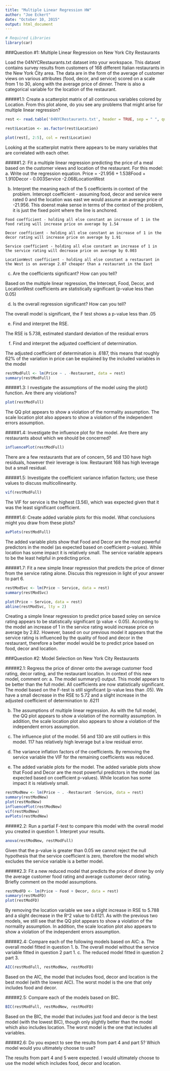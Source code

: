 ```yaml
---
title: "Multiple Linear Regression HW"
author: "Joe Eckert"
date: "October 10, 2015"
output: html_document
---
```


```r

# Required Libraries
library(car)

```


###Question #1: Multiple Linear Regression on New York City Restaurants

Load the 04NYCRestaurants.txt dataset into your workspace. This dataset contains survey results from customers of 168 different Italian restaurants in the New York City area. The data are in the form of the average of customer views on various attributes (food, decor, and service) scored on a scale from 1 to 30, along with the average price of dinner. There is also a categorical variable for the location of the restaurant.

#####1.1: Create a scatterplot matrix of all continuous variables colored by Location. From this plot alone, do you see any problems that might arise for multiple linear regression?

```r

rest <- read.table('04NYCRestaurants.txt', header = TRUE, sep = " ", quote = "\"", stringsAsFactors = FALSE)

rest$Location <- as.factor(rest$Location)

plot(rest[, 2:5], col = rest$Location)

```

Looking at the scatterplot matrix there appears to be many variables that are correlated with each other.


#####1.2: Fit a multiple linear regression predicting the price of a meal based on the customer views and location of the restaurant. For this model:
  a. Write out the regression equation.
    Price = -21.956 + 1.538Food + 1.910Decor - 0.003Service -2.068LocationWest
    
  b. Interpret the meaning each of the 5 coefficients in context of the problem.
    Intercept coefficient - assuming food, decor and service were rated 0 and the location was east we would assume an average price of -21.956.  This doenst make sense in terms of the context of the problem, it is just the fixed point where the line is anchored.
    
    Food coefficient - holding all else constant an increase of 1 in the food rating will increase price on average by 1.54

    Decor coefficient - holding all else constant an increase of 1 in the decor rating will increase price on average by 1.91
    
    Service coefficient - holding all else constant an increase of 1 in the service rating will decrease price on average by 0.003

    LocationWest coefficient - holding all else constant a restaurant in the West is on average 2.07 cheaper than a restaurant in the East
    
  c. Are the coefficients significant? How can you tell?
  
  Based on the multiple linear regression, the Intercept, Food, Decor, and LocationWest coefficients are statistically significant (p-value less than 0.05)
  
  d. Is the overall regression significant? How can you tell?
  
  The overall model is significant, the F test shows a p-value less than .05
  
  e. Find and interpret the RSE.
  
  The RSE is 5.738, estimated standard deviation of the residual errors
  
  f. Find and interpret the adjusted coefficient of determination.
  
  The adjusted coefficient of determination is .6187, this means that roughly 62% of the variation in price can be explained by the included variables in the model
  
```r

restModFull <- lm(Price ~ . -Restaurant, data = rest)
summary(restModFull)

```

  
#####1.3: I nvestigate the assumptions of the model using the plot() function. Are there any violations?

```r

plot(restModFull)

```

The QQ plot appears to show a violation of the normality assumption.  The scale location plot also appears to show a violation of the independent errors assumption.

#####1.4: Investigate the influence plot for the model. Are there any restaurants about which we should be concerned?

```r

influencePlot(restModFull)

```

There are a few restaurants that are of concern, 56 and 130 have high residuals, however their leverage is low.  Restaurant 168 has high leverage but a small residual.

#####1.5: Investigate the coefficient variance inflation factors; use these values to discuss multicollinearity.

```r

vif(restModFull)

```

The VIF for service is the highest (3.56), which was expected given that it was the least significant coefficient.

#####1.6: Create added variable plots for this model. What conclusions might you draw from these plots?

```r

avPlots(restModFull)

```

The added variable plots show that Food and Decor are the most powerful predictors in the model (as expected based on coefficient p-values).  While location has some impact it is relatively small.  The service variable appears to be the least helpful in predicting price.

#####1.7: Fit a new simple linear regression that predicts the price of dinner from the service rating alone. Discuss this regression in light of your answer to part 6.

```r

restModSvc <- lm(Price ~ Service, data = rest)
summary(restModSvc)

plot(Price ~ Service, data = rest)
abline(restModSvc, lty = 2)

```

Creating a simple linear regression to predict price based soley on service rating appears to be statistically significant (p value < 0.05).  According to the model an increase of 1 in the service rating would increase price on average by 2.82.  However, based on our previous model it appears that the service rating is influenced by the quality of food and decor in the restaurant, therefore a better model would be to predict price based on food, decor and location.

###Question #2: Model Selection on New York City Restaurants

#####2.1: Regress the price of dinner onto the average customer food rating, decor rating, and the restaurant location. In context of this new model, comment on:
  a. The model summary() output.
      This model appears to be better than the full model.  All coefficients are now statistically significant.  The model based on the F-test is still significant (p-value less than .05).  We have a small decrease in the RSE to 5.72 and a slight increase in the adjusted coefficient of determination to .6211
      
  b. The assumptions of multiple linear regression.
  As with the full model, the QQ plot appears to show a violation of the normality assumption.  In addition, the scale location plot also appears to show a violation of the independent errors assumption.
  
  c. The influence plot of the model.
  56 and 130 are still outliers in this model.  117 has relatively high leverage but a low residual error.
  
  d. The variance inflation factors of the coefficients.
  By removing the service variable the VIF for the remaining coefficients was reduced.
  
  e. The added variable plots for the model.
  The added variable plots show that Food and Decor are the most powerful predictors in the model (as expected based on coefficient p-values).  While location has some impact it is relatively small. 
  
```r

restModNew <- lm(Price ~ . -Restaurant -Service, data = rest)
summary(restModNew)
plot(restModNew)
influencePlot(restModNew)
vif(restModNew)
avPlots(restModNew)

```

  
#####2.2: Run a partial F-test to compare this model with the overall model you created in question 1. Interpret your results.

```r

anova(restModNew, restModFull)

```

Given that the p-value is greater than 0.05 we cannot reject the null hypothesis that the service coefficient is zero, therefore the model which excludes the service variable is a better model.

#####2.3: Fit a new reduced model that predicts the price of dinner by only the average customer food rating and average customer decor rating. Briefly comment on the model assumptions.

```r

restModFD <- lm(Price ~ Food + Decor, data = rest)
summary(restModFD)
plot(restModFD)

```

By removing the location variable we see a slight increase in RSE to 5.788 and a slight decrease in the R^2 value to 0.6121.  As with the previous two models, we still see that the QQ plot appears to show a violation of the normality assumption.  In addition, the scale location plot also appears to show a violation of the independent errors assumption.

#####2.4: Compare each of the following models based on AIC:
  a. The overall model fitted in question 1.
  b. The overall model without the service variable fitted in question 2 part 1.
  c. The reduced model fitted in question 2 part 3.
  
```r

AIC(restModFull, restModNew, restModFD)

```

Based on the AIC, the model that includes food, decor and location is the best model (with the lowest AIC).  The worst model is the one that only includes food and decor.
  
#####2.5: Compare each of the models based on BIC.

```r

BIC(restModFull, restModNew, restModFD)

```

Based on the BIC, the model that includes just food and decor is the best model (with the lowest BIC), though only slightly better than the model which also includes location.  The worst model is the one that includes all variables.

#####2.6: Do you expect to see the results from part 4 and part 5? Which model would you ultimately choose to use?

The results from part 4 and 5 were expected.  I would ultimately choose to use the model which includes food, decor and location.